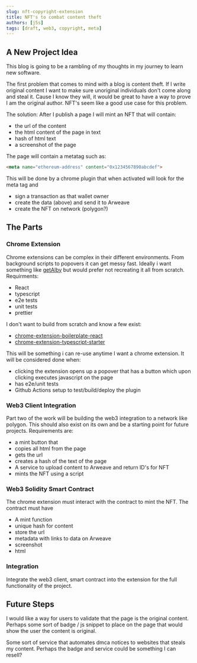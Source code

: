 ```yaml
---
slug: nft-copyright-extension
title: NFT's to combat content theft
authors: [j5s]
tags: [draft, web3, copyright, meta]
---
```

## A New Project Idea

This blog is going to be a rambling of my thoughts in my journey
to learn new software.  

The first problem that comes to mind with a blog is content theft.
If I write original content I want to make sure
unoriginal individuals don't come along and
steal it. Cause I know they will, it would be great to have a way
to prove I am the original author. NFT's seem like a good use case
for this problem. 

The solution:
After I publish a page I will mint an NFT that will contain:
 - the url of the content
 - the html content of the page in text
 - hash of html text
 - a screenshot of the page

The page will contain a metatag such as:
```html
<meta name="ethereum-address" content="0x1234567890abcdef">
```
This will be done by a chrome plugin that when activated will look for the meta tag and
 - sign a transaction as that wallet owner
 - create the data (above) and send it to Arweave
 - create the NFT on network (polygon?)


## The Parts

### Chrome Extension
Chrome extensions can be complex in their different environments. From background scripts to popovers
it can get messy fast. Ideally i want something like [getAlby](https://github.com/getAlby/lightning-browser-extension)
but would prefer not recreating it all from scratch. Requirments:
 - React
 - typescript
 - e2e tests
 - unit tests
 - prettier

I don't want to build from scratch and know a few exist:
 - [chrome-extension-boilerplate-react
](https://github.com/lxieyang/chrome-extension-boilerplate-react)
 - [chrome-extension-typescript-starter](https://github.com/chibat/chrome-extension-typescript-starter)

This will be something i can re-use anytime I want a chrome extension. It will be considered done when:
 - clicking the extension opens up a popover that has a button which upon clicking executes javascript on the page
 - has e2e/unit tests
 - Github Actions setup to test/build/deploy the plugin

### Web3 Client Integration
Part two of the work will be building the web3 integration to a network like polygon. This should also exist on its own
and be a starting point for future projects.
Requirements are:
 - a mint button that
  - copies all html from the page
  - gets the url
  - creates a hash of the text of the page
 - A service to upload content to Arweave and return ID's for NFT
 - mints the NFT using a script

### Web3 Solidity Smart Contract
The chrome extension must interact with the contract to mint the NFT. The contract must have
 - A mint function
 - unique hash for content
 - store the url
 - metadata with links to data on Arweave
  - screenshot
  - html

### Integration
Integrate the web3 client, smart contract into the extension for the full functionality of the project.

## Future Steps

I would like a way for users to validate that the page is the original content. Perhaps some sort of badge / js snippet
to place on the page that would show the user the content is original.  

Some sort of service that automates dmca notices to websites that steals my content. Perhaps the badge and service could
be something I can resell?